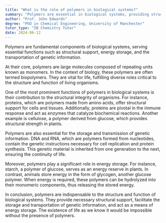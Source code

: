 ```yaml
---
title: "What is the role of polymers in biological systems?"
summary: "Polymers are essential in biological systems, providing structural support, storing energy, and facilitating the transportation of genetic information."
author: "Prof. John Edwards"
degree: "PhD in Chemical Engineering, University of Manchester"
tutor_type: "IB Chemistry Tutor"
date: 2024-06-12
---
```


Polymers are fundamental components of biological systems, serving essential functions such as structural support, energy storage, and the transportation of genetic information.

At their core, polymers are large molecules composed of repeating units known as monomers. In the context of biology, these polymers are often termed biopolymers. They are vital for life, fulfilling diverse roles critical to the structure and function of living organisms.

One of the most prominent functions of polymers in biological systems is their contribution to the structural integrity of organisms. For instance, proteins, which are polymers made from amino acids, offer structural support for cells and tissues. Additionally, proteins are pivotal in the immune response and act as enzymes that catalyze biochemical reactions. Another example is cellulose, a polymer derived from glucose, which provides structural strength in plants.

Polymers are also essential for the storage and transmission of genetic information. DNA and RNA, which are polymers formed from nucleotides, contain the genetic instructions necessary for cell replication and protein synthesis. This genetic material is inherited from one generation to the next, ensuring the continuity of life.

Moreover, polymers play a significant role in energy storage. For instance, starch, a polymer of glucose, serves as an energy reserve in plants. In contrast, animals store energy in the form of glycogen, another glucose polymer. When energy is required, these polymers can be hydrolyzed into their monomeric components, thus releasing the stored energy.

In conclusion, polymers are indispensable to the structure and function of biological systems. They provide necessary structural support, facilitate the storage and transportation of genetic information, and act as a means of energy storage. The existence of life as we know it would be impossible without the presence of polymers.
    